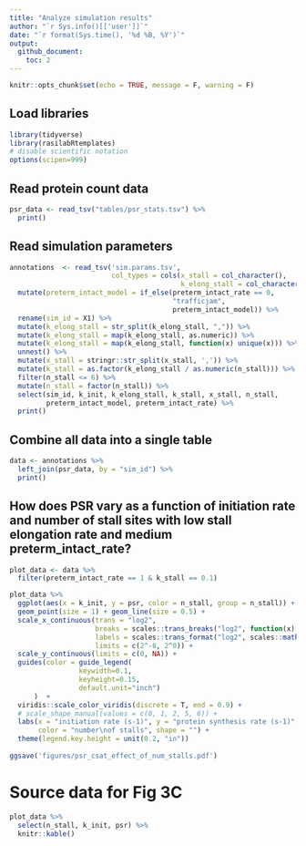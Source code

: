 ```yaml
---
title: "Analyze simulation results"
author: "`r Sys.info()[['user']]`"
date: "`r format(Sys.time(), '%d %B, %Y')`"
output: 
  github_document:
    toc: 2
---
```


```r
knitr::opts_chunk$set(echo = TRUE, message = F, warning = F)
```

## Load libraries
```r
library(tidyverse)
library(rasilabRtemplates)
# disable scientific notation
options(scipen=999)
```

## Read protein count data
```r
psr_data <- read_tsv("tables/psr_stats.tsv") %>% 
  print()
```

## Read simulation parameters
```r
annotations  <- read_tsv('sim.params.tsv', 
                         col_types = cols(x_stall = col_character(),
                                          k_elong_stall = col_character())) %>%
  mutate(preterm_intact_model = if_else(preterm_intact_rate == 0, 
                                        "trafficjam", 
                                        preterm_intact_model)) %>% 
  rename(sim_id = X1) %>%
  mutate(k_elong_stall = str_split(k_elong_stall, ",")) %>%
  mutate(k_elong_stall = map(k_elong_stall, as.numeric)) %>%
  mutate(k_elong_stall = map(k_elong_stall, function(x) unique(x))) %>%
  unnest() %>%
  mutate(x_stall = stringr::str_split(x_stall, ',')) %>%
  mutate(k_stall = as.factor(k_elong_stall / as.numeric(n_stall))) %>%
  filter(n_stall <= 6) %>% 
  mutate(n_stall = factor(n_stall)) %>%
  select(sim_id, k_init, k_elong_stall, k_stall, x_stall, n_stall,
         preterm_intact_model, preterm_intact_rate) %>%
  print()
```

## Combine all data into a single table
```r
data <- annotations %>% 
  left_join(psr_data, by = "sim_id") %>% 
  print()
```

## How does PSR vary as a function of initiation rate and number of stall sites with low stall elongation rate and medium preterm_intact_rate?


```r
plot_data <- data %>% 
  filter(preterm_intact_rate == 1 & k_stall == 0.1)

plot_data %>% 
  ggplot(aes(x = k_init, y = psr, color = n_stall, group = n_stall)) +
  geom_point(size = 1) + geom_line(size = 0.5) +
  scale_x_continuous(trans = "log2",
                     breaks = scales::trans_breaks("log2", function(x) 2^x),
                     labels = scales::trans_format("log2", scales::math_format(2^.x)),
                     limits = c(2^-8, 2^0)) +
  scale_y_continuous(limits = c(0, NA)) +
  guides(color = guide_legend(
                 keywidth=0.1,
                 keyheight=0.15,
                 default.unit="inch")
      )  + 
  viridis::scale_color_viridis(discrete = T, end = 0.9) +
  # scale_shape_manual(values = c(0, 1, 2, 5, 6)) +                                                  
  labs(x = "initiation rate (s-1)", y = "protein synthesis rate (s-1)",
       color = "number\nof stalls", shape = "") +
  theme(legend.key.height = unit(0.2, "in"))                     
                         
ggsave('figures/psr_csat_effect_of_num_stalls.pdf') 
```

# Source data for Fig 3C

```r
plot_data %>% 
  select(n_stall, k_init, psr) %>% 
  knitr::kable()
```

